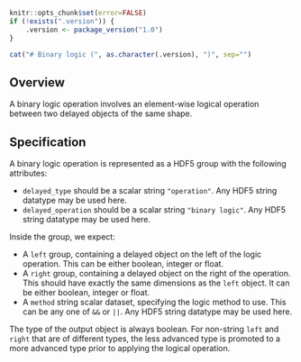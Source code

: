 ```r
knitr::opts_chunk$set(error=FALSE)
if (!exists(".version")) {
    .version <- package_version("1.0")
}
```

```r
cat("# Binary logic (", as.character(.version), ")", sep="")
```

## Overview

A binary logic operation involves an element-wise logical operation between two delayed objects of the same shape.

## Specification

A binary logic operation is represented as a HDF5 group with the following attributes:

- `delayed_type` should be a scalar string `"operation"`.
  Any HDF5 string datatype may be used here.
- `delayed_operation` should be a scalar string `"binary logic"`.
  Any HDF5 string datatype may be used here.

Inside the group, we expect:

- A `left` group, containing a delayed object on the left of the logic operation.
  This can be either boolean, integer or float.
- A `right` group, containing a delayed object on the right of the operation.
  This should have exactly the same dimensions as the `left` object.
  It can be either boolean, integer or float.
- A `method` string scalar dataset, specifying the logic method to use.
  This can be any one of `&&` or `||`.
  Any HDF5 string datatype may be used here.

The type of the output object is always boolean.
For non-string `left` and `right` that are of different types, the less advanced type is promoted to a more advanced type prior to applying the logical operation.
